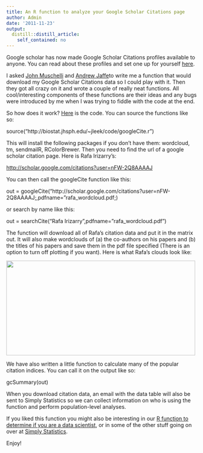 ```yaml
---
title: An R function to analyze your Google Scholar Citations page
author: Admin
date: '2011-11-23'
output:
  distill::distill_article:
    self_contained: no
---
```


Google scholar has now made Google Scholar Citations profiles available to anyone. You can read about these profiles and set one up for yourself <a href="http://scholar.google.com/intl/en/scholar/citations.html" target="_blank">here</a>.

I asked <a href="http://www.jhsph.edu/faculty/directory/profile/5110/Muschelli/John" target="_blank">John Muschelli</a> and <a href="http://www.biostat.jhsph.edu/~ajaffe/" target="_blank">Andrew Jaffe</a>to write me a function that would download my Google Scholar Citations data so I could play with it. Then they got all crazy on it and wrote a couple of really neat functions. All cool/interesting components of these functions are their ideas and any bugs were introduced by me when I was trying to fiddle with the code at the end. 

So how does it work? <a href="http://biostat.jhsph.edu/~jleek/code/googleCite.r" target="_blank">Here</a> is the code. You can source the functions like so:



source(&#8220;http://biostat.jhsph.edu/~jleek/code/googleCite.r&#8221;)

This will install the following packages if you don&#8217;t have them: wordcloud, tm, sendmailR, RColorBrewer. Then you need to find the url of a google scholar citation page. Here is Rafa Irizarry&#8217;s:

<a href="http://scholar.google.com/citations?user=nFW-2Q8AAAAJ" target="_blank"><a href="http://scholar.google.com/citations?user=nFW-2Q8AAAAJ" target="_blank">http://scholar.google.com/citations?user=nFW-2Q8AAAAJ</a></a>

You can then call the googleCite function like this:

out = googleCite(&#8220;http://scholar.google.com/citations?user=nFW-2Q8AAAAJ;,pdfname=&#8221;rafa_wordcloud.pdf;)

or search by name like this:

out = searchCite(&#8220;Rafa Irizarry&#8221;,pdfname=&#8221;rafa_wordcloud.pdf&#8221;)

The function will download all of Rafa&#8217;s citation data and put it in the matrix out. It will also make wordclouds of (a) the co-authors on his papers and (b) the titles of his papers and save them in the pdf file specified (There is an option to turn off plotting if you want). Here is what Rafa&#8217;s clouds look like:

<img height="250" src="http://biostat.jhsph.edu/~jleek/code/rafa_wordcloud.png" width="500" />

We have also written a little function to calculate many of the popular citation indices. You can call it on the output like so:

gcSummary(out)

When you download citation data, an email with the data table will also be sent to Simply Statistics so we can collect information on who is using the function and perform population-level analyses.

If you liked this function you might also be interesting in our <a href="http://simplystatistics.tumblr.com/post/11271228367/datascientist">R function to determine if you are a data scientist</a>, or in some of the other stuff going on over at <a href="http://simplystatistics.tumblr.com/" target="_blank">Simply Statistics</a>.

Enjoy!
